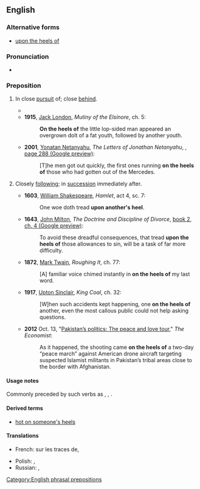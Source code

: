 ==English==

===Alternative forms===
* [[upon the heels of]]

===Pronunciation===
* {{audio|en|En-au-on the heels of.ogg|Audio (AU)}}

===Preposition===
{{en-prep}}

# {{lb|en|idiomatic}} In close [[pursuit]] of; close [[behind]].
#* {{quote-journal|1=en|year=1899|month=Feb|author=Joseph Conrad|authorlink=Joseph Conrad|title=The Heart of Darkness|journal=Blackwood's Edinburgh Magazine|page=219|passage=A quarrelsome band of footsore sulky niggers trod '''on the heels of''' the donkey.}}
#* '''1915''', [[w:Jack London|Jack London]], ''Mutiny of the Elsinore'', ch. 5:
#*: '''On the heels of''' the little lop-sided man appeared an overgrown dolt of a fat youth, followed by another youth.
#* '''2001''', [[w:Yonatan Netanyahu|Yonatan Netanyahu]], ''The Letters of Jonathan Netanyahu'', {{ISBN|9789652292674}}, [http://books.google.ca/books?id=TTudJKJa1MAC&pg=PA288&dq=%22running+on+the+heels+of%22&hl=en&sa=X&ei=i6JyU-OaB4Kq8QHG9YGYAg&ved=0CDMQ6AEwAQ#v=onepage&q=%22running%20on%20the%20heels%20of%22&f=false page 288 (Google preview)]:
#*: [T]he men got out quickly, the first ones running '''on the heels of''' those who had gotten out of the Mercedes.
# {{lb|en|idiomatic|of events, facts, etc.}} Closely [[following]]; in [[succession]] immediately after.
#* '''1603''', [[w:William Shakespeare|William Shakespeare]], ''Hamlet'', act 4, sc. 7:
#*: One woe doth tread '''upon another's heel'''.
#* '''1643''', [[w:John Milton|John Milton]], ''The Doctrine and Discipline of Divorce'', [http://books.google.ca/books?id=dvVIAAAAIAAJ&pg=PA225&lpg=PA225&dq=%22tread+upon+the+heels+of%22+Milton&source=bl&ots=fxT_jXX47L&sig=m0vnwCNiuzXJQxQ5tTwVOcznzV4&hl=en&sa=X&ei=gJhxU-z3GsyqyAT6rYCQCw&ved=0CDUQ6AEwAw#v=onepage&q=%22tread%20upon%20the%20heels%20of%22%20Milton&f=false book 2, ch. 4 (Google preview)]:
#*: To avoid these dreadful consequences, that tread '''upon the heels of''' those allowances to sin, will be a task of far more difficulty.
#* '''1872''', [[w:Mark Twain|Mark Twain]], ''Roughing It'', ch. 77:
#*: [A] familiar voice chimed instantly in '''on the heels of''' my last word.
#* '''1917''', [[w:Upton Sinclair|Upton Sinclair]], ''King Coal'', ch. 32:
#*: [W]hen such accidents kept happening, one '''on the heels of''' another, even the most callous public could not help asking questions.
#* '''2012''' Oct. 13, "[http://www.economist.com/node/21564596 Pakistan’s politics: The peace and love tour]," ''The Economist'':
#*: As it happened, the shooting came '''on the heels of''' a two-day “peace march” against American drone aircraft targeting suspected Islamist militants in Pakistan’s tribal areas close to the border with Afghanistan.

====Usage notes====
Commonly preceded by such verbs as {{m|en|follow}}, {{m|en|tread}}, {{m|en|come}}.

====Derived terms====
* [[hot on someone's heels]]

====Translations====
{{trans-top|in close pursuit of}}
* French: sur les traces de, {{t|fr|juste après}}
{{trans-mid}}
* Polish: {{t|pl|po piętach}}, {{t|pl|na piętach}}
* Russian: {{t|ru|наступа́я на пя́тки}}, {{t+|ru|по пятам}}
{{trans-bottom}}

[[Category:English phrasal prepositions]]